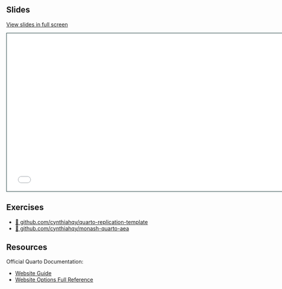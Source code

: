 ## Slides

[View slides in full screen](slides.html)

```{=html}
<iframe class="slide-deck" src="slides.html" height="420" width="747" style="border: 1px solid #123233;"></iframe>
```

## Exercises

- [🔗 github.com/cynthiahqy/quarto-replication-template](https://github.com/cynthiahqy/quarto-replication-template)
- [🔗 github.com/cynthiahqy/monash-quarto-aea](https://github.com/cynthiahqy/monash-quarto-aea)

## Resources

Official Quarto Documentation:

- [Website Guide](https://quarto.org/docs/websites/)
- [Website Options Full Reference](https://quarto.org/docs/reference/projects/websites.html)